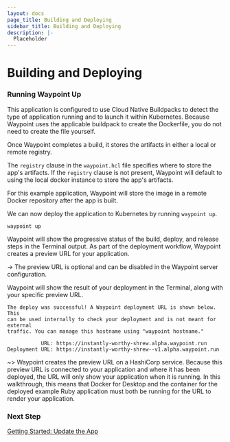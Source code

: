 ```yaml
---
layout: docs
page_title: Building and Deploying
sidebar_title: Building and Deploying
description: |-
  Placeholder
---
```


# Building and Deploying

### Running Waypoint Up


This application is configured to use Cloud Native Buildpacks to detect the type of application running and to launch it within Kubernetes. Because Waypoint uses the applicable buildpack to create the Dockerfile, you do not need to create the file yourself.

Once Waypoint completes a build, it stores the artifacts in either a local or remote registry.

The `registry` clause in the `waypoint.hcl` file specifies where to store the app's artifacts. If the `registry` clause is not present, Waypoint will default to using the local docker instance to store the app's artifacts.

For this example application, Waypoint will store the image in a remote Docker repository after the app is built.

We can now deploy the application to Kubernetes by running `waypoint up`.

```shell-session
waypoint up
```

Waypoint will show the progressive status of the build, deploy, and release steps in the Terminal output. As part of the deployment workflow, Waypoint creates a preview URL for your application.

-> The preview URL is optional and can be disabled in the Waypoint server configuration.

Waypoint will show the result of your deployment in the Terminal, along with your specific preview URL.

```shell
The deploy was successful! A Waypoint deployment URL is shown below. This
can be used internally to check your deployment and is not meant for external
traffic. You can manage this hostname using "waypoint hostname."

           URL: https://instantly-worthy-shrew.alpha.waypoint.run
Deployment URL: https://instantly-worthy-shrew--v1.alpha.waypoint.run
```

~> Waypoint creates the preview URL on a HashiCorp service. Because this preview URL is connected to your application and where it has been deployed, the URL will only show your application when it is running. In this walkthrough, this means that Docker for Desktop and the container for the deployed example Ruby application must both be running for the URL to render your application.

### Next Step

[Getting Started: Update the App](/docs/getting-started/k8s-example-app/update-app)
